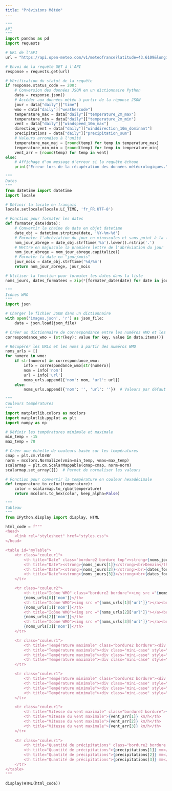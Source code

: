 ---
title: "Prévisions Météo"
---

```{python}
"""
API
"""
import pandas as pd
import requests

# URL de l'API
url = "https://api.open-meteo.com/v1/meteofrance?latitude=43.6109&longitude=3.8763&daily=weathercode,temperature_2m_max,temperature_2m_min,precipitation_sum,windspeed_10m_max,winddirection_10m_dominant&timezone=Europe%2FBerlin"

# Envoi de la requête GET à l'API
response = requests.get(url)

# Vérification du statut de la requête
if response.status_code == 200:
    # Conversion des données JSON en un dictionnaire Python
    data = response.json()
    # Accéder aux données météo à partir de la réponse JSON
    jour = data["daily"]["time"]
    wmo = data["daily"]["weathercode"]
    temperature_max = data["daily"]["temperature_2m_max"]
    temperature_min = data["daily"]["temperature_2m_min"]
    vent = data["daily"]["windspeed_10m_max"]
    direction_vent = data["daily"]["winddirection_10m_dominant"]
    precipitations = data["daily"]["precipitation_sum"]
    # Valeurs arrondies à l'unité
    temperature_max_maj = [round(temp) for temp in temperature_max]
    temperature_min_min = [round(temp) for temp in temperature_min]
    vent_arr = [round(temp) for temp in vent]
else:
    # Affichage d'un message d'erreur si la requête échoue
    print("Erreur lors de la récupération des données météorologiques.")
```

```{python}
"""
Dates
"""
from datetime import datetime
import locale

# Définir la locale en français
locale.setlocale(locale.LC_TIME, 'fr_FR.UTF-8')

# Fonction pour formater les dates
def formater_date(date):
    # Convertir la chaîne de date en objet datetime
    date_obj = datetime.strptime(date, '%Y-%m-%d')
    # Formater l'abréviation du jour en minuscules et sans point à la fin
    nom_jour_abrege = date_obj.strftime('%a').lower().rstrip('.')
    # Mettre en majuscule la première lettre de l'abréviation du jour
    nom_jour_abrege = nom_jour_abrege.capitalize()
    # Formater la date en "jour/mois"
    jour_mois = date_obj.strftime('%d/%m')
    return nom_jour_abrege, jour_mois

# Utiliser la fonction pour formater les dates dans la liste
noms_jours, dates_formatees = zip(*[formater_date(date) for date in jour])
```

```{python}
"""
Icônes WMO
"""
import json

# Charger le fichier JSON dans un dictionnaire
with open('images.json', 'r') as json_file:
    data = json.load(json_file)

# Créer un dictionnaire de correspondance entre les numéros WMO et les noms et URL du fichier JSON
correspondance_wmo = {str(key): value for key, value in data.items()}

# Récupérer les URLs et les noms à partir des numéros WMO
noms_urls = []
for numero in wmo:
    if str(numero) in correspondance_wmo:
        info = correspondance_wmo[str(numero)]
        nom = info['nom']
        url = info['url']
        noms_urls.append({'nom': nom, 'url': url})
    else:
        noms_urls.append({'nom': '', 'url': ''})  # Valeurs par défaut si le numéro WMO n'est pas trouvé

```

```{python}
"""
Couleurs températures
"""
import matplotlib.colors as mcolors
import matplotlib.pyplot as plt
import numpy as np

# Définir les températures minimale et maximale
min_temp = -15
max_temp = 70

# Créer une échelle de couleurs basée sur les températures
cmap = plt.cm.YlOrBr
norm = mcolors.Normalize(vmin=min_temp, vmax=max_temp)
scalarmap = plt.cm.ScalarMappable(cmap=cmap, norm=norm)
scalarmap.set_array([])  # Permet de normaliser les valeurs

# Fonction pour convertir la température en couleur hexadécimale
def temperature_to_color(temperature):
    color = scalarmap.to_rgba(temperature)
    return mcolors.to_hex(color, keep_alpha=False)
```

```{python}
"""
Tableau
"""
from IPython.display import display, HTML

html_code = f"""
<head>
    <link rel="stylesheet" href="styles.css">
</head>

<table id="myTable">
    <tr class="couleur1">
        <th title="Date" class="bordure2 bordure top"><strong>{noms_jours[0]}</strong><br>Aujourd'hui</th>
        <th title="Date"><strong>{noms_jours[1]}</strong><br>Demain</th>
        <th title="Date"><strong>{noms_jours[2]}</strong><br>{dates_formatees[2]}</th>
        <th title="Date"><strong>{noms_jours[3]}</strong><br>{dates_formatees[3]}</th>
    </tr>

    <tr class="couleur2">
        <th title="Icône WMO" class="bordure2 bordure"><img src ="{noms_urls[0]['url']}"></a><br>
        {noms_urls[0]['nom']}</th>
        <th title="Icône WMO"><img src ="{noms_urls[1]['url']}"></a><br>
        {noms_urls[1]['nom']}</th>
        <th title="Icône WMO"><img src ="{noms_urls[2]['url']}"></a><br>
        {noms_urls[2]['nom']}</th>
        <th title="Icône WMO"><img src ="{noms_urls[3]['url']}"></a><br>
        {noms_urls[3]['nom']}</th>
    </tr>

    <tr class="couleur1">
        <th title="Température maximale" class="bordure2 bordure"><div class="mini-case" style="background-color: {temperature_to_color(temperature_max_maj[0])};">{temperature_max_maj[0]} °C</div></th>
        <th title="Température maximale"><div class="mini-case" style="background-color: {temperature_to_color(temperature_max_maj[1])};">{temperature_max_maj[1]} °C</div></th>
        <th title="Température maximale"><div class="mini-case" style="background-color: {temperature_to_color(temperature_max_maj[2])};">{temperature_max_maj[2]} °C</div></th>
        <th title="Température maximale"><div class="mini-case" style="background-color: {temperature_to_color(temperature_max_maj[3])};">{temperature_max_maj[3]} °C</div></th>
    </tr>

    <tr class="couleur1">
        <th title="Température minimale" class="bordure2 bordure"><div class="mini-case" style="background-color: {temperature_to_color(temperature_min_min[0])};">{temperature_min_min[0]} °C</div></th>
        <th title="Température minimale"><div class="mini-case" style="background-color: {temperature_to_color(temperature_min_min[1])};">{temperature_min_min[1]} °C</div></th>
        <th title="Température minimale"><div class="mini-case" style="background-color: {temperature_to_color(temperature_min_min[2])};">{temperature_min_min[2]} °C</div></th>
        <th title="Température minimale"><div class="mini-case" style="background-color: {temperature_to_color(temperature_min_min[3])};">{temperature_min_min[3]} °C</div></th>
    </tr>

    <tr class="couleur1">
        <th title="Vitesse du vent maximale" class="bordure2 bordure">{vent_arr[0]} km/h</th>
        <th title="Vitesse du vent maximale">{vent_arr[1]} km/h</th>
        <th title="Vitesse du vent maximale">{vent_arr[2]} km/h</th>
        <th title="Vitesse du vent maximale">{vent_arr[3]} km/h</th>
    </tr>
    
    <tr class="couleur1">
        <th title="Quantité de précipitations" class="bordure2 bordure bottom">{precipitations[0]} mm</th>
        <th title="Quantité de précipitations">{precipitations[1]} mm</th>
        <th title="Quantité de précipitations">{precipitations[2]} mm</th>
        <th title="Quantité de précipitations">{precipitations[3]} mm</th>
    </tr>
</table>
"""

display(HTML(html_code))
```



